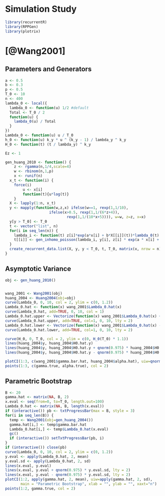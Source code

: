 Simulation Study
===

```r
library(recurrentR)
library(RPPGen)
library(plotrix)
```

# [@Wang2001]

## Parameters and Generators

```r
a <- 0.5
b <- 0.3
p <- 0.5
T_0 <- 10
n <- 400
lambda_0 <- local({
  lambda_0 <- function(u) 1/2 #default
  Total <- T_0 / 2
  function(u) { 
    lambda_0(u) / Total
  }
})
Lambda_0 <- function(u) u / T_0
h_0 <- function(u) k_y * u ^ (k_y - 1) / lambda_y ^ k_y
H_0 <- function(t) (t / lambda_y) ^ k_y

Ez <- 1

gen_huang_2010 <- function() {
	z <- rgamma(n,1/4,scale=4)	
	w <- rbinom(n,1,p)	
	x <- runif(n)
  x_t <- function(i) {
    force(i)
		u <- x[i] 
		function(t){u*log(t)}
	}
  X <- lapply(1:n, x_t)
  y <- mapply(function(w,z,x) ifelse(w==1, rexp(1,1/10),
  					ifelse(x>0.5, rexp(1,1/(6*z+4)),
							rexp(1,1/(10*x+5)))), w=w, z=z, x=x)
  y[y > T_0] <- T_0
  t <- vector("list", n)
  for(i in seq_len(n)) {
    lambda_i <- function(t) z[i]*exp(a*x[i] + b*X[[i]](t))*lambda_0(t)
    t[[i]] <- gen_inhomo_poisson(lambda_i, y[i], z[i] * exp(a * x[i] + b * x[i] * log(T_0) * b) * 1/2)
  }
  create_recurrent_data.list(X, y, y < T_0, t, T_0, matrix(x, nrow = n))
}
```

## Asymptotic Variance

```r
obj <- gen_huang_2010()


wang_2001 <- Wang2001(obj)
huang_2004 <- Huang2004(obj=obj)
curve(Lambda_0, 0, 10, col = 2, ylim = c(0, 1.2))
Lambda_0.hat <- function(x) wang_2001$Lambda_0.hat(x)
curve(Lambda_0.hat, add=TRUE, 0, 10, col = 1)
Lambda_0.hat.upper <- Vectorize(function(x) wang_2001$Lambda_0.hat(x) + 2 * sqrt(wang_2001$Lambda_0.hat.var(x)))
curve(Lambda_0.hat.upper, add=TRUE, col=1, 0, 10, lty = 2)
Lambda_0.hat.lower <- Vectorize(function(x) wang_2001$Lambda_0.hat(x) - 2 * sqrt(wang_2001$Lambda_0.hat.var(x)))
curve(Lambda_0.hat.lower, add=TRUE, col=1, 0, 10, lty = 2)

curve(H_0, 0, T_0, col = 2, ylim = c(0, H_0(T_0) * 1.1))
lines(huang_2004$y, huang_2004$H0.hat.y)
lines(huang_2004$y, huang_2004$H0.hat.y + qnorm(0.975) * huang_2004$H0.hat.y.sd, lty = 2)
lines(huang_2004$y, huang_2004$H0.hat.y - qnorm(0.975) * huang_2004$H0.hat.y.sd, lty = 2)

plotCI(1:3, c(wang_2001$gamma.bar.hat, huang_2004$alpha.hat), uiw=qnorm(0.975) * c(sqrt(diag(wang_2001$gamma.bar.hat.var)), sqrt(diag(huang_2004$alpha.hat.var))))
points(1:3, c(gamma.true, alpha.true), col = 2)
```

## Parametric Bootstrap

```r
B <- 20
gamma.hat <- matrix(NA, B, 2)
x.eval <- seq(from=0, to=T_0, length.out=100)
Lambda_0.hat <- matrix(NA, B, length(x.eval))
if (interactive()) pb <- txtProgressBar(max = B, style = 3)
for(i in seq_len(B)) {
  temp <- Wang2001(obj=gen_huang_2004())
  gamma.hat[i,] <- temp$gamma.bar.hat
  Lambda_0.hat[i,] <- temp$Lambda_0.hat(x.eval)
  gc()
  if (interactive()) setTxtProgressBar(pb, i)
}
if (interactive()) close(pb)
curve(Lambda_0, 0, 10, col = 2, ylim = c(0, 1.2))
y.eval <- apply(Lambda_0.hat, 2, mean)
y.eval.sd <- apply(Lambda_0.hat, 2, sd)
lines(x.eval, y.eval)
lines(x.eval, y.eval + qnorm(0.975) * y.eval.sd, lty = 2)
lines(x.eval, y.eval - qnorm(0.975) * y.eval.sd, lty = 2)
plotCI(1:2, apply(gamma.hat, 2, mean), uiw=apply(gamma.hat, 2, sd), 
       main = "Parametric Bootstrap", xlab = "", ylab = "", xaxt="n")
points(1:2, gamma.true, col = 2)
```